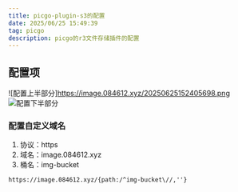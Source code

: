 ```yaml
---
title: picgo-plugin-s3的配置
date: 2025/06/25 15:49:39
tag: picgo
description: picgo的r3文件存储插件的配置
---
```


## 配置项

![配置上半部分]https://image.084612.xyz/20250625152405698.png
![配置下半部分](https://image.084612.xyz/20250625161339190.png)

### 配置自定义域名

1. 协议：https
2. 域名：image.084612.xyz
3. 桶名：img-bucket

```plaintext
https://image.084612.xyz/{path:/^img-bucket\//,''}
```
